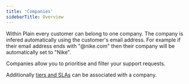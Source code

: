 ```yaml
---
title: 'Companies'
sidebarTitle: Overview
---
```


Within Plain every customer can belong to one company. The company is infered automatically using the customer's email address. For example if their email address ends with "@nike.com" then their company will be automatically set to "Nike".

Companies allow you to prioritise and filter your support requests.

Additionally [tiers and SLAs](/tiers/) can be associated with a company.

<Snippet file="shared/tenants-vs-teams.mdx" />
